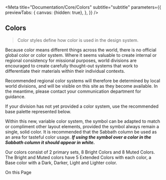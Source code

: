 
<Meta
    title="Documentation/Core/Colors"
    subtitle="subtitle"
    parameters={{
        previewTabs: {
            canvas: {hidden: true},
        },
    }}
/>

## Colors

> Color styles define how color is used in the design system.

Because color means different things across the world, there is no official global color or color system. Where it seems valuable to create internal or regional consistency for missional purposes, world divisions are encouraged to create carefully thought-out systems that work to differentiate their materials within their individual contexts.

Recommended regional color systems will therefore be determined by local world divisions, and will be visible on this site as they become available. In the meantime, please contact your communication department for guidance.

If your division has not yet provided a color system, use the recommended base palette represented below.

Within this new, variable color system, the symbol can be adapted to match or compliment other layout elements, provided the symbol always remain a single, solid color. It is recommended that the Sabbath column be used as an area for tasteful color usage. ***If using the symbol over a color in the Sabbath column it should appear in white.***

Our colors consist of 2 primary sets, 8 Bright Colors and 8 Muted Colors. The Bright and Muted colors have 5 Extended Colors with each color, a Base color with a Dark, Darker, Light and Lighter color.

On this Page

<Colors/>